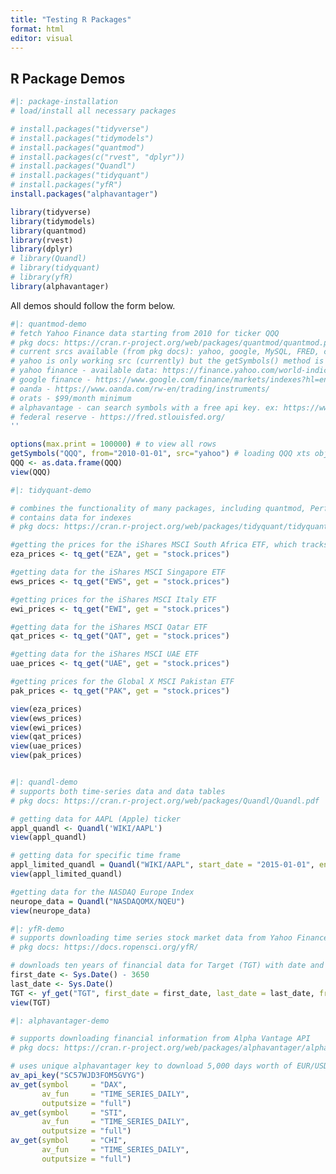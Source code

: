 ```yaml
---
title: "Testing R Packages"
format: html
editor: visual
---
```


## R Package Demos

```r
#|: package-installation
# load/install all necessary packages

# install.packages("tidyverse")
# install.packages("tidymodels")
# install.packages("quantmod")
# install.packages(c("rvest", "dplyr"))
# install.packages("Quandl")
# install.packages("tidyquant")
# install.packages("yfR")
install.packages("alphavantager")

library(tidyverse) 
library(tidymodels)
library(quantmod)
library(rvest)
library(dplyr)
# library(Quandl)
# library(tidyquant)
# library(yfR)
library(alphavantager)
```

All demos should follow the form below.

```r
#|: quantmod-demo
# fetch Yahoo Finance data starting from 2010 for ticker QQQ
# pkg docs: https://cran.r-project.org/web/packages/quantmod/quantmod.pdf
# current srcs available (from pkg docs): yahoo, google, MySQL, FRED, csv, RData, oanda, and av
# yahoo is only working src (currently) but the getSymbols() method is compatible with the following and csv, mysql, and rdata:
# yahoo finance - available data: https://finance.yahoo.com/world-indices/
# google finance - https://www.google.com/finance/markets/indexes?hl=en
# oanda - https://www.oanda.com/rw-en/trading/instruments/
# orats - $99/month minimum
# alphavantage - can search symbols with a free api key. ex: https://www.alphavantage.co/query?function=SYMBOL_SEARCH&datatype=csv&keywords=Index&apikey=
# federal reserve - https://fred.stlouisfed.org/
''

options(max.print = 100000) # to view all rows
getSymbols("QQQ", from="2010-01-01", src="yahoo") # loading QQQ xts object into environment
QQQ <- as.data.frame(QQQ)
view(QQQ)
```

```r
#|: tidyquant-demo

# combines the functionality of many packages, including quantmod, PerformanceAnalytics, zoo, xts, and TTR
# contains data for indexes 
# pkg docs: https://cran.r-project.org/web/packages/tidyquant/tidyquant.pdf

#getting the prices for the iShares MSCI South Africa ETF, which tracks the MSCI South Africa 25/50 Index
eza_prices <- tq_get("EZA", get = "stock.prices")

#getting data for the iShares MSCI Singapore ETF
ews_prices <- tq_get("EWS", get = "stock.prices")

#getting prices for the iShares MSCI Italy ETF
ewi_prices <- tq_get("EWI", get = "stock.prices")

#getting data for the iShares MSCI Qatar ETF
qat_prices <- tq_get("QAT", get = "stock.prices")

#getting data for the iShares MSCI UAE ETF
uae_prices <- tq_get("UAE", get = "stock.prices")

#getting prices for the Global X MSCI Pakistan ETF
pak_prices <- tq_get("PAK", get = "stock.prices")

view(eza_prices)
view(ews_prices) 
view(ewi_prices)
view(qat_prices)
view(uae_prices)
view(pak_prices)



```

```r
#|: quandl-demo
# supports both time-series data and data tables
# pkg docs: https://cran.r-project.org/web/packages/Quandl/Quandl.pdf

# getting data for AAPL (Apple) ticker
appl_quandl <- Quandl('WIKI/AAPL')
view(appl_quandl)

# getting data for specific time frame
appl_limited_quandl = Quandl("WIKI/AAPL", start_date = "2015-01-01", end_date = "2022-12-31")
view(appl_limited_quandl)

#getting data for the NASDAQ Europe Index
neurope_data = Quandl("NASDAQOMX/NQEU") 
view(neurope_data)

```

```r
#|: yfR-demo
# supports downloading time series stock market data from Yahoo Finance 
# pkg docs: https://docs.ropensci.org/yfR/

# downloads ten years of financial data for Target (TGT) with date and frequency specifications
first_date <- Sys.Date() - 3650
last_date <- Sys.Date()
TGT <- yf_get("TGT", first_date = first_date, last_date = last_date, freq_data = "daily") 
view(TGT)
```

```r
#|: alphavantager-demo

# supports downloading financial information from Alpha Vantage API
# pkg docs: https://cran.r-project.org/web/packages/alphavantager/alphavantager.pdf 

# uses unique alphavantager key to download 5,000 days worth of EUR/USD exhchange rate data (from 08/27/04) 
av_api_key("SC57WJD3FOM5GVYG")
av_get(symbol     = "DAX",
       av_fun     = "TIME_SERIES_DAILY",
       outputsize = "full")
av_get(symbol     = "STI",
       av_fun     = "TIME_SERIES_DAILY",
       outputsize = "full")
av_get(symbol     = "CHI",
       av_fun     = "TIME_SERIES_DAILY",
       outputsize = "full")
```
